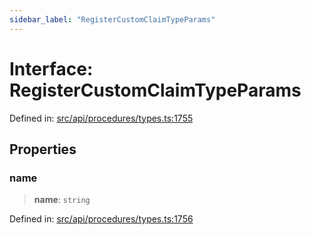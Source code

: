 ```yaml
---
sidebar_label: "RegisterCustomClaimTypeParams"
---
```


# Interface: RegisterCustomClaimTypeParams

Defined in: [src/api/procedures/types.ts:1755](https://github.com/PolymeshAssociation/polymesh-sdk/blob/bee6a2fe7a8ce5db42a6982e793782182cde2153/src/api/procedures/types.ts#L1755)

## Properties

### name

> **name**: `string`

Defined in: [src/api/procedures/types.ts:1756](https://github.com/PolymeshAssociation/polymesh-sdk/blob/bee6a2fe7a8ce5db42a6982e793782182cde2153/src/api/procedures/types.ts#L1756)
